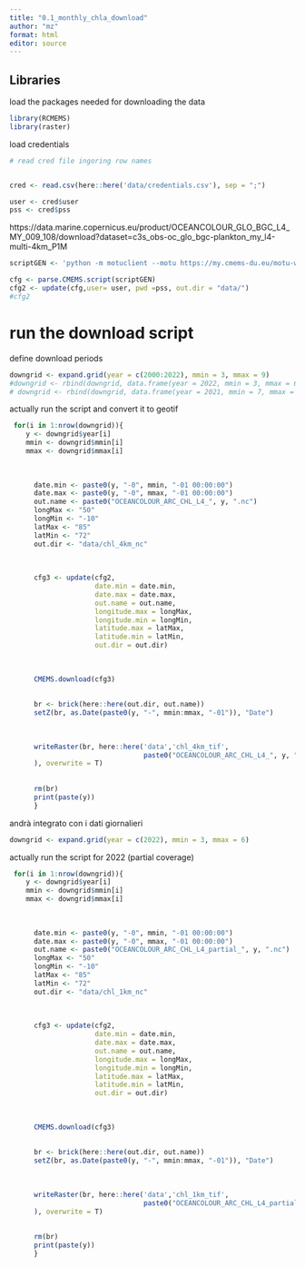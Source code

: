 ```yaml
---
title: "0.1_monthly_chla_download"
author: "mz"
format: html
editor: source
---
```


## Libraries

load the packages needed for downloading the data

```r


library(RCMEMS)
library(raster)
```

load credentials


```r
# read cred file ingoring row names


cred <- read.csv(here::here('data/credentials.csv'), sep = ";")

user <- cred$user
pss <- cred$pss

```

https://data.marine.copernicus.eu/product/OCEANCOLOUR_GLO_BGC_L4_MY_009_108/download?dataset=c3s_obs-oc_glo_bgc-plankton_my_l4-multi-4km_P1M

```r
scriptGEN <- 'python -m motuclient --motu https://my.cmems-du.eu/motu-web/Motu --service-id OCEANCOLOUR_GLO_BGC_L4_MY_009_108-TDS --product-id c3s_obs-oc_glo_bgc-plankton_my_l4-multi-4km_P1M --longitude-min 9.040168526785713 --longitude-max 30.73657299107142 --latitude-min 73.16886401367186 --latitude-max 87.23134838867186 --date-min "2022-06-01 00:00:00" --date-max "2022-06-01 23:59:59" --variable CHL --variable CHL_count --variable CHL_error --out-dir <OUTPUT_DIRECTORY> --out-name <OUTPUT_FILENAME> --user <USERNAME> --pwd <PASSWORD> '
```




```r
cfg <- parse.CMEMS.script(scriptGEN)
cfg2 <- update(cfg,user= user, pwd =pss, out.dir = "data/")
#cfg2
```


# run the download script

define download periods

```r
downgrid <- expand.grid(year = c(2000:2022), mmin = 3, mmax = 9)
#downgrid <- rbind(downgrid, data.frame(year = 2022, mmin = 3, mmax = 6))
# downgrid <- rbind(downgrid, data.frame(year = 2021, mmin = 7, mmax = 9))

```

actually run the script and convert it to geotif


```r

 for(i in 1:nrow(downgrid)){
    y <- downgrid$year[i]
    mmin <- downgrid$mmin[i]  
    mmax <- downgrid$mmax[i]  
    
    
      
      date.min <- paste0(y, "-0", mmin, "-01 00:00:00")
      date.max <- paste0(y, "-0", mmax, "-01 00:00:00")
      out.name <- paste0("OCEANCOLOUR_ARC_CHL_L4_", y, ".nc")
      longMax <- "50"
      longMin <- "-10"
      latMax <- "85"
      latMin <- "72"
      out.dir <- "data/chl_4km_nc"
      
      
      
      cfg3 <- update(cfg2, 
                     date.min = date.min,
                     date.max = date.max,
                     out.name = out.name,
                     longitude.max = longMax,
                     longitude.min = longMin,
                     latitude.max = latMax,
                     latitude.min = latMin,
                     out.dir = out.dir)
        
      
      
      CMEMS.download(cfg3)
      
      
      br <- brick(here::here(out.dir, out.name))
      setZ(br, as.Date(paste0(y, "-", mmin:mmax, "-01")), "Date")
      
      
      
      writeRaster(br, here::here('data','chl_4km_tif', 
                                 paste0("OCEANCOLOUR_ARC_CHL_L4_", y, ".tif")
      ), overwrite = T)
      
      
      rm(br)
      print(paste(y))
      }

```


andrà integrato con i dati giornalieri

```r
downgrid <- expand.grid(year = c(2022), mmin = 3, mmax = 6)


```

actually run the script for 2022 (partial coverage)


```r

 for(i in 1:nrow(downgrid)){
    y <- downgrid$year[i]
    mmin <- downgrid$mmin[i]  
    mmax <- downgrid$mmax[i]  
    
    
      
      date.min <- paste0(y, "-0", mmin, "-01 00:00:00")
      date.max <- paste0(y, "-0", mmax, "-01 00:00:00")
      out.name <- paste0("OCEANCOLOUR_ARC_CHL_L4_partial_", y, ".nc")
      longMax <- "50"
      longMin <- "-10"
      latMax <- "85"
      latMin <- "72"
      out.dir <- "data/chl_1km_nc"
      
      
      
      cfg3 <- update(cfg2, 
                     date.min = date.min,
                     date.max = date.max,
                     out.name = out.name,
                     longitude.max = longMax,
                     longitude.min = longMin,
                     latitude.max = latMax,
                     latitude.min = latMin,
                     out.dir = out.dir)
        
      
      
      CMEMS.download(cfg3)
      
      
      br <- brick(here::here(out.dir, out.name))
      setZ(br, as.Date(paste0(y, "-", mmin:mmax, "-01")), "Date")
      
      
      
      writeRaster(br, here::here('data','chl_1km_tif', 
                                 paste0("OCEANCOLOUR_ARC_CHL_L4_partial_", y, ".tif")
      ), overwrite = T)
      
      
      rm(br)
      print(paste(y))
      }

```

